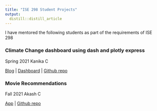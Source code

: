 ```yaml
---
title: "ISE 298 Student Projects"
output: 
  distill::distill_article
---
```


I have mentored the following students as part of the requirements of ISE 298

### Climate Change dashboard using dash and plotly express

Spring 2021 Kanika C

[Blog](https://medium.com/@kanika.a.chugh/how-to-build-the-climate-change-dashboard-using-dash-and-plotly-express-library-in-python-a31939f335ad) | [Dashboard](https://explore-climate-change.herokuapp.com/) | [Github repo](https://github.com/Chugh-Kanika/Heroku-deployment)

### Movie Recommendations

Fall 2021 Akash C

[App](https://mrs-python.herokuapp.com/) | [Github repo](https://github.com/March-2592/mrs-python)